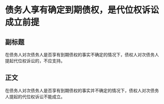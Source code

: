 # 债务人享有确定到期债权，是代位权诉讼成立前提
## 副标题
在债务人对次债务人是否享有到期债权的事实不确定的情况下，债权人对次债务人提起代位权诉讼的，不应支持。
## 正文
在债务人对次债务人是否享有到期债权的事实并不确定的情况下，债权人对次债务人提起的代位权诉讼不能成立。